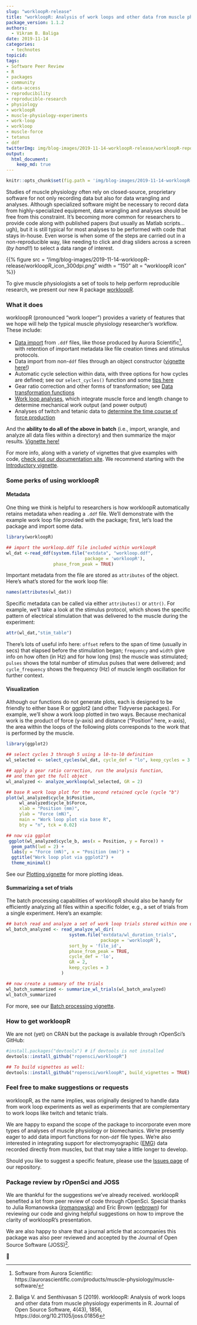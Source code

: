 ```yaml
---
slug: "workloopR-release"
title: "workloopR: Analysis of work loops and other data from muscle physiology experiments in R"
package_version: 1.1.2
authors:
  - Vikram B. Baliga
date: 2019-11-14
categories:
  - technotes
topicid:
tags:
- Software Peer Review
- R
- packages
- community
- data-access
- reproducibility
- reproducible-research
- physiology
- workloopR
- muscle-physiology-experiments
- work-loop
- workloop
- muscle-force
- tetanus
- ddf
twitterImg: img/blog-images/2019-11-14-workloopR-release/workloopR-repository-open-graph.png
output: 
  html_document:
    keep_md: true
---
```



```r
knitr::opts_chunk$set(fig.path = 'img/blog-images/2019-11-14-workloopR-release/')
```

Studies of muscle physiology often rely on closed-source, proprietary software for not only recording data but also for data wrangling and analyses. Although specialized software might be necessary to record data from highly-specialized equipment, data wrangling and analyses should be free from this constraint. It's becoming more common for researchers to provide code along with published papers (but usually as Matlab scripts...ugh), but it is still typical for most analyses to be performed with code that stays in-house. Even worse is when some of the steps are carried out in a non-reproducible way, like needing to click and drag sliders across a screen (*by hand!!*) to select a data range of interest.

<!--html_preserve--> {{% figure src = "/img/blog-images/2019-11-14-workloopR-release/workloopR_icon_300dpi.png" width = "150" alt = "workloopR icon" %}}
<!--/html_preserve-->

To give muscle physiologists a set of tools to help perform reproducible research, we present our new R package [workloopR](https://github.com/ropensci/workloopR).


### What it does

workloopR (pronounced "work looper") provides a variety of features that we hope will help the typical muscle physiology researcher’s workflow. These include: 

* [Data import](https://docs.ropensci.org/workloopR/articles/Introduction-to-workloopR.html#data-import) from `.ddf` files, like those produced by Aurora Scientific[^1], with retention of important metadata like file creation times and stimulus protocols.  
* Data import from non-`ddf` files through an object constructor ([vignette here!](https://docs.ropensci.org/workloopR/articles/non-ddf-sources.html))
* Automatic cycle selection within data, with three options for how cycles are defined; see our `select_cycles()` function and some [tips here](https://docs.ropensci.org/workloopR/articles/Analyzing-workloops.html#more-on-cycle-definitions-in-select_cycles)
* Gear ratio correction and other forms of transformation; see [Data transformation functions](https://docs.ropensci.org/workloopR/reference/index.html#section-data-transformation-functions)
* [Work loop analyses](https://docs.ropensci.org/workloopR/articles/Analyzing-workloops.html), which integrate muscle force and length change to determine mechanical work output (and power output)
* Analyses of twitch and tetanic data to [determine the time course of force production](https://docs.ropensci.org/workloopR/articles/Calculating-twitch-kinetics.html)

And the **ability to do all of the above in batch** (i.e., import, wrangle, and analyze all data files within a directory) and then summarize the major results. [Vignette here!](https://docs.ropensci.org/workloopR/articles/batch-processing.html)

For more info, along with a variety of vignettes that give examples with code, [check out our documentation site](https://docs.ropensci.org/workloopR/). We recommend starting with the [Introductory vignette](https://docs.ropensci.org/workloopR/articles/Introduction-to-workloopR.html).


### Some perks of using workloopR

#### Metadata

One thing we think is helpful to researchers is how workloopR automatically retains metadata when reading a `.ddf` file. We'll demonstrate with the example work loop file provided with the package; first, let's load the package and import some data.

```r
library(workloopR)

## import the workloop.ddf file included within workloopR
wl_dat <-read_ddf(system.file("extdata", "workloop.ddf", 
                              package = 'workloopR'),
                  phase_from_peak = TRUE)
```

Important metadata from the file are stored as `attributes` of the object. Here's what's stored for the work loop file:

```r
names(attributes(wl_dat))
```

Specific metadata can be called via either `attributes()` or `attr()`. For example, we'll take a look at the stimulus protocol, which shows the specific pattern of electrical stimulation that was delivered to the muscle during the experiment:
```r
attr(wl_dat,"stim_table")
```
There's lots of useful info here: `offset` refers to the span of time (usually in secs) that elapsed before the stimulation began; `frequency` and `width` give info on how often (in Hz) and for how long (ms) the muscle was stimulated; `pulses` shows the total number of stimulus pulses that were delivered; and `cycle_frequency` shows the frequency (Hz) of muscle length oscillation for further context.

#### Visualization
Although our functions do not generate plots, each is designed to be friendly to either base R or ggplot2 (and other Tidyverse packages). For example, we'll show a work loop plotted in two ways. Because mechanical work is the product of force (y-axis) and distance ("Position" here, x-axis), the area within the loops of the following plots corresponds to the work that is performed by the muscle.

```r
library(ggplot2)

## select cycles 3 through 5 using a l0-to-l0 definition
wl_selected <- select_cycles(wl_dat, cycle_def = "lo", keep_cycles = 3:5)

## apply a gear ratio correction, run the analysis function,
## and then get the full object
wl_analyzed <- analyze_workloop(wl_selected, GR = 2)

## base R work loop plot for the second retained cycle (cycle "b")
plot(wl_analyzed$cycle_b$Position,
     wl_analyzed$cycle_b$Force,
     xlab = "Position (mm)",
     ylab = "Force (mN)",
     main = "Work loop plot via base R",
     bty = "n", tck = 0.02)

## now via ggplot
 ggplot(wl_analyzed$cycle_b, aes(x = Position, y = Force)) +
  geom_path(lwd = 2) +
  labs(y = "Force (mN)", x = "Position (mm)") +
  ggtitle("Work loop plot via ggplot2") +
  theme_minimal()
```

See our [Plotting vignette](https://docs.ropensci.org/workloopR/articles/Plotting-workloopR.html) for more plotting ideas.


#### Summarizing a set of trials

The batch processing capabilities of workloopR should also be handy for efficiently analyzing all files within a specific folder, e.g., a set of trials from a single experiment. Here's an example:

```r
## batch read and analyze a set of work loop trials stored within one directory
wl_batch_analyzed <- read_analyze_wl_dir(
                        system.file("extdata/wl_duration_trials",
                                    package = 'workloopR'),
                        sort_by = 'file_id',
                        phase_from_peak = TRUE,
                        cycle_def = 'lo',
                        GR = 2,
                        keep_cycles = 3
                     )

## now create a summary of the trials
wl_batch_summarized <- summarize_wl_trials(wl_batch_analyzed)
wl_batch_summarized

```

For more, see our [Batch processing vignette](https://docs.ropensci.org/workloopR/articles/batch-processing.html).


### How to get workloopR

We are not (yet) on CRAN but the package is available through rOpenSci's GitHub:
``` r
#install.packages("devtools") # if devtools is not installed
devtools::install_github("ropensci/workloopR")

## To build vignettes as well:
devtools::install_github("ropensci/workloopR", build_vignettes = TRUE)
```


### Feel free to make suggestions or requests

workloopR, as the name implies, was originally designed to handle data from work loop experiments as well as experiments that are complementary to work loops like twitch and tetanic trials. 

We are happy to expand the scope of the package to incorporate even more types of analyses of muscle physiology or biomechanics. We're presently eager to add data import functions for non-`ddf` file types. We're also interested in integrating support for electromyographic ([EMG](https://en.wikipedia.org/wiki/Electromyography)) data recorded directly from muscles, but that may take a little longer to develop.

Should you like to suggest a specific feature, please use the [Issues page](https://github.com/ropensci/workloopR/issues/new/choose) of our repository. 


### Package review by rOpenSci and JOSS

We are thankful for the suggestions we've already received. workloopR benefited a lot from peer review of code through rOpenSci. Special thanks to Julia Romanowska ([jromanowska](https://github.com/jromanowska)) and Eric Brown ([eebrown](https://github.com/eebrown)) for reviewing our code and giving helpful suggestions on how to improve the clarity of workloopR's presentation.

We are also happy to share that a journal article that accompanies this package was also peer reviewed and accepted by the Journal of Open Source Software (JOSS)[^2].

🐢


[^1]: Software from Aurora Scientific: https://aurorascientific.com/products/muscle-physiology/muscle-software/
[^2]: Baliga V. and Senthivasan S (2019). workloopR: Analysis of work loops and other data from muscle physiology experiments in R. Journal of Open Source Software, 4(43), 1856, https://doi.org/10.21105/joss.01856

